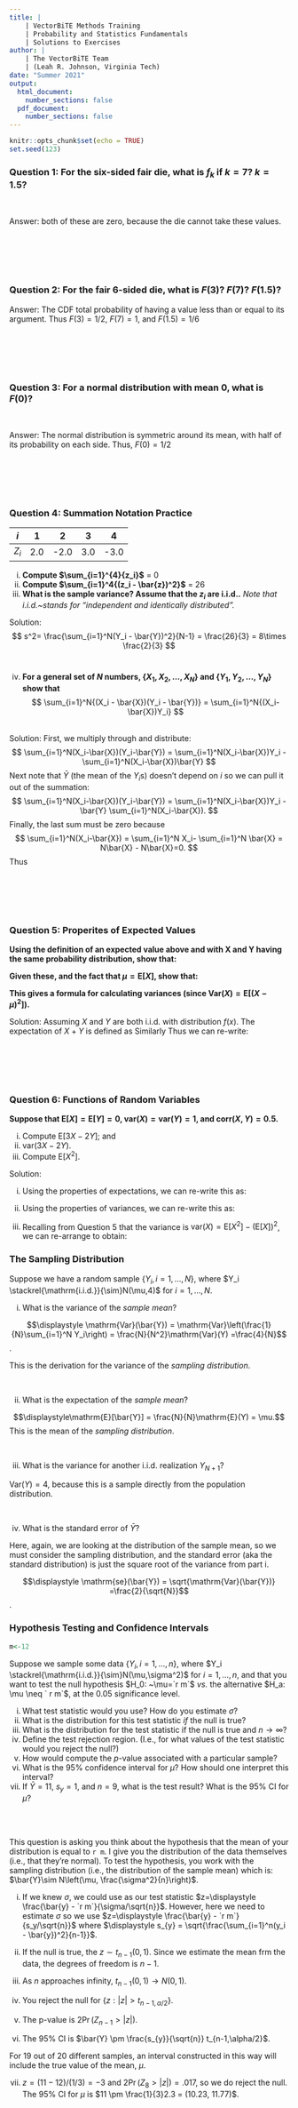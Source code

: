 ```yaml
---
title: |
    | VectorBiTE Methods Training
    | Probability and Statistics Fundamentals 
    | Solutions to Exercises
author: | 
    | The VectorBiTE Team
    | (Leah R. Johnson, Virginia Tech)
date: "Summer 2021"
output:
  html_document: 
    number_sections: false
  pdf_document: 
    number_sections: false
---
```


```r
knitr::opts_chunk$set(echo = TRUE)
set.seed(123)
```


### Question 1:  For the six-sided fair die, what is $f_k$ if $k=7$? $k=1.5$?

<br>

Answer: both of these are zero, because the die cannot take these values.

<br>
<br>
<br>
<br>
\hfill\break

### Question 2: For the fair 6-sided die, what is $F(3)$?  $F(7)$? $F(1.5)$?

Answer: The CDF total probability of having a value less than or equal to its argument. Thus $F(3)= 1/2$, $F(7)=1$, and $F(1.5)=1/6$

<br>
<br>
<br>
<br>
\hfill\break

### Question 3: For a normal distribution with mean 0, what is $F(0)$? 

<br>

Answer: The normal distribution is symmetric around its mean, with half of its probability on each side. Thus, $F(0)=1/2$

<br>
<br>
<br>
<br>
\hfill\break

### Question 4: Summation Notation Practice


$i$   | 1   | 2    | 3   | 4    |
------|-----|------|-----|------|
$Z_i$ | 2.0 | -2.0 | 3.0 | -3.0 |

(i) __Compute $\sum_{i=1}^{4}{z_i}$__  = 0 <br>
(ii) __Compute $\sum_{i=1}^4{(z_i - \bar{z})^2}$__  = 26 <br>
(iii) __What is the sample variance? Assume that the $z_i$ are i.i.d..__  _Note that i.i.d.~stands for "independent and identically distributed"._ <br>

Solution:
$$
s^2= \frac{\sum_{i=1}^N(Y_i - \bar{Y})^2}{N-1} = \frac{26}{3}
= 8\times \frac{2}{3}
$$
<br>

(iv) __For a general set of $N$ numbers, $\{X_1, X_2, \dots, X_N \}$ and
$\{Y_1, Y_2, \dots, Y_N \}$ show that__
$$
\sum_{i=1}^N{(X_i - \bar{X})(Y_i - \bar{Y})} = \sum_{i=1}^N{(X_i-\bar{X})Y_i}
$$

<br>
Solution: First, we multiply through and distribute:
$$
\sum_{i=1}^N(X_i-\bar{X})(Y_i-\bar{Y}) = \sum_{i=1}^N(X_i-\bar{X})Y_i
- \sum_{i=1}^N(X_i-\bar{X})\bar{Y}
$$
Next note that $\bar{Y}$ (the mean of the $Y_i$s) doesn't depend on $i$ so we can pull it out of the summation:
$$
\sum_{i=1}^N(X_i-\bar{X})(Y_i-\bar{Y}) = \sum_{i=1}^N(X_i-\bar{X})Y_i
- \bar{Y} \sum_{i=1}^N(X_i-\bar{X}).
$$
Finally, the last sum must be zero because
$$
\sum_{i=1}^N(X_i-\bar{X}) = \sum_{i=1}^N X_i- \sum_{i=1}^N \bar{X} = N\bar{X} - N\bar{X}=0.
$$
Thus
\begin{align*}
\sum_{i=1}^N(X_i-\bar{X})(Y_i-\bar{Y}) &= \sum_{i=1}^N(X_i-\bar{X})Y_i - \bar{Y}\times 0\\
& = \sum_{i=1}^N(X_i-\bar{X})Y_i.
\end{align*}

<br>
<br>
<br>
<br>
\hfill\break

### Question 5: Properites of Expected Values

__Using the definition of an expected value above and with X and Y having the same probability distribution, show that:__

\begin{align*}
 \text{E}[X+Y]  & = \text{E}[X] + \text{E}[Y]\\  
 & \text{and} \\
 \text{E}[cX]  & = c\text{E}[X]. \\
\end{align*}



__Given these, and the fact that $\mu=\text{E}[X]$, show that:__

\begin{align*}
 \text{E}[(X-\mu)^2]  = \text{E}[X^2] - (\text{E}[X])^2
\end{align*}

__This gives a formula for calculating variances (since $\text{Var}(X)=  \text{E}[(X-\mu)^2]$).__

Solution: Assuming $X$ and $Y$ are both i.i.d. with distribution $f(x)$. The expectation of $X+Y$ is defined as
\begin{align*}
 \text{E}[X+Y]  & =  \int (X+Y) f(x)dx \\
              & =  \int (X f(x) +Y f(x))dx  \\
              & =  \int X f(x)dx  +\int Y f(x)dx  \\
               & = \text{E}[X] + \text{E}[Y]  
 \end{align*}
 Similarly
 \begin{align*}
\text{E}[cX]   & =  \int cXf(x)dx \\
              & =  c \int Xf(x) dx  \\
              & = c\text{E}[X]. \\
\end{align*}
Thus we can re-write:
\begin{align*}
 \text{E}[(X-\mu)^2]  & = \text{E}[ X^2 - 2X\mu + \mu^2] \\
                        & = \text{E}[X^2] - 2\mu\text{E}[X] + \mu^2 \\
                        & = \text{E}[X^2] -2\mu^2 + \mu^2 \\
                        & = \text{E}[X^2] - \mu^2 \\ 
 & = \text{E}[X^2] - (\text{E}[X])^2.
\end{align*}

<br>
<br>
<br>
<br>

\hfill\break

### Question 6: Functions of Random Variables

__Suppose that $\mathrm{E}[X]=\mathrm{E}[Y]=0$, $\mathrm{var}(X)=\mathrm{var}(Y)=1$, and
$\mathrm{corr}(X,Y)=0.5$.__

(i) Compute $\mathrm{E}[3X-2Y]$; and 
(ii) $\mathrm{var}(3X-2Y)$.
(iii) Compute $\mathrm{E}[X^2]$.

Solution:

(i) Using the properties of expectations, we can re-write this as:
\begin{align*}
\mathrm{E}[3X-2Y] & = \mathrm{E}[3X] + \mathrm{E}[-2Y]\\
& = 3 \mathrm{E}[X] -2 \mathrm{E}[Y]\\
& = 3 \times 0 -2 \times 0\\
&=0
\end{align*}


\hfill\break

(ii) Using the properties of variances, we can re-write this as:
\begin{align*}
\mathrm{var}(3X-2Y) & = 3^2\text{Var}(X) + (-2)^2\text{Var}(Y) + 2(3)(-2)\text{Cov}(XY)\\
& =  9 \times 1 + 4 \times 1 -12 \text{Corr}(XY)\sqrt{\text{Var}(X)\text{Var}(Y)}\\
& = 9+4 -12 \times 0.5\times1\\
&=7
\end{align*}

\hfill\break

(iii) Recalling from Question 5 that the variance is $\mathrm{var}(X) = \text{E}[X^2] - (\text{E}[X])^2$, we can re-arrange to obtain:
\begin{align*}
\mathrm{E}[X^2] & = \mathrm{var}(X) + (\mathrm{E}[X])^2\\
 & = 1+(0)^2 \\
 & =1
\end{align*}

\hfill\break




### The Sampling Distribution

Suppose we have a random sample $\{Y_i, i=1,\dots,N \}$, where $Y_i \stackrel{\mathrm{i.i.d.}}{\sim}N(\mu,4)$ for $i=1,\ldots,N$.

i. What is the variance of the _sample mean_?

$$\displaystyle \mathrm{Var}(\bar{Y}) =
\mathrm{Var}\left(\frac{1}{N}\sum_{i=1}^N Y_i\right) =
\frac{N}{N^2}\mathrm{Var}(Y) =\frac{4}{N}$$.

This is the derivation for the variance of the _sampling distribution_.

<br>
\hfill\break

ii. What is the expectation of the _sample mean_?

 $$\displaystyle\mathrm{E}[\bar{Y}] = \frac{N}{N}\mathrm{E}(Y) = \mu.$$
This is the mean of the _sampling distribution_. 

<br>

iii.  What is the variance for another i.i.d. realization $Y_{ N+1}$?

  $\displaystyle \mathrm{Var}(Y) = 4$, because this is a sample directly from the population distribution.
  
<br>
 \hfill\break 

iv.  What is the standard error of $\bar{Y}$?

Here, again, we are looking at the distribution of the sample mean, so we must consider the sampling distribution, and the standard error (aka the standard distribution) is just the square root of the variance from part i.

 $$\displaystyle \mathrm{se}(\bar{Y}) = \sqrt{\mathrm{Var}(\bar{Y})} =\frac{2}{\sqrt{N}}$$.

\hfill\break

### Hypothesis Testing and Confidence Intervals

```r
m<-12
```


Suppose we sample some data $\{Y_i, i=1,\dots,n \}$, where $Y_i \stackrel{\mathrm{i.i.d.}}{\sim}N(\mu,\sigma^2)$ for $i=1,\ldots,n$, and that you want to test the null hypothesis $H_0: ~\mu=`r m`$ _vs._ the alternative $H_a: \mu \neq ` r m`$, at the $0.05$ significance level.

i. What test statistic would you use?  How do you estimate $\sigma$?
ii. What is the distribution for this test statistic _if_ the null is true?
iii. What is the distribution for the test statistic if the null is true and $n \rightarrow \infty$?
iv. Define the test rejection region. (I.e., for what values of the test statistic would you reject the null?)
v. How  would compute the $p$-value associated with a particular sample?
vi. What is the 95\% confidence interval for $\mu$? How should one interpret this interval?
vii. If $\bar{Y} = 11$, $s_y = 1$, and $n=9$, what is the test result?  What is the 95\% CI for $\mu$?

<br>
<br>
\hfill\break

This question is asking you think about the hypothesis that the mean of your distribution is equal to `r m`. I give you the distribution of the data themselves (i.e., that they're normal). To test the hypothesis, you work with the sampling distribution (i.e., the distribution of the sample mean) which is: $\bar{Y}\sim N\left(\mu, \frac{\sigma^2}{n}\right)$. 

\hfill\break

i.  If we knew $\sigma$, we could use as our test statistic $z=\displaystyle \frac{\bar{y} - `r m`}{\sigma/\sqrt{n}}$. However, here we need to estimate $\sigma$ so we use $z=\displaystyle \frac{\bar{y} - `r m`}{s_y/\sqrt{n}}$ where 
$\displaystyle s_{y} = \sqrt{\frac{\sum_{i=1}^n(y_i - \bar{y})^2}{n-1}}$.<br>

\hfill\break

ii.  If the null is true, the $z \sim t_{n-1}(0,1)$. Since we estimate the mean frm the data, the degrees of freedom is $n-1$.<br>

\hfill\break

iii.  As $n$ approaches infinity, $t_{n-1}(0,1) \rightarrow N(0,1)$.<br>

\hfill\break

iv.  You reject the null for $\{z: |z| > t_{n-1,\alpha/2}\}$.<br>

\hfill\break

v.  The p-value is $2\Pr(Z_{n-1} >|z|)$. <br>

\hfill\break

vi.  The 95\% CI is $\bar{Y} \pm \frac{s_{y}}{\sqrt{n}}
t_{n-1,\alpha/2}$.


For 19 out of 20 different samples, an interval constructed in this way
will include the true value of the mean, $\mu$. <br>


\hfill\break


vii.  $z = (11-12)/(1/3) = -3$ and $2\Pr(Z_{8} >|z|) = .017$, so we do
reject the null. <br> The 95\% CI for $\mu$ is $11 \pm \frac{1}{3}2.3 = (10.23, 11.77)$.

<br>
<br>

